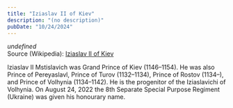 ```yaml
---
title: "Iziaslav II of Kiev"
description: "(no description)"
pubDate: "10/24/2024"
---
```


*undefined*  
Source (Wikipedia): [Iziaslav II of Kiev][1]

Iziaslav II Mstislavich was Grand Prince of Kiev (1146–1154). He was also Prince of Pereyaslavl, Prince of Turov (1132–1134), Prince of Rostov (1134–), and Prince of Volhynia (1134–1142). He is the progenitor of the Iziaslavichi of Volhynia. On August 24, 2022 the 8th Separate Special Purpose Regiment (Ukraine) was given his honourary name.

[1]: https://en.wikipedia.org/wiki/Iziaslav_II_of_Kiev
